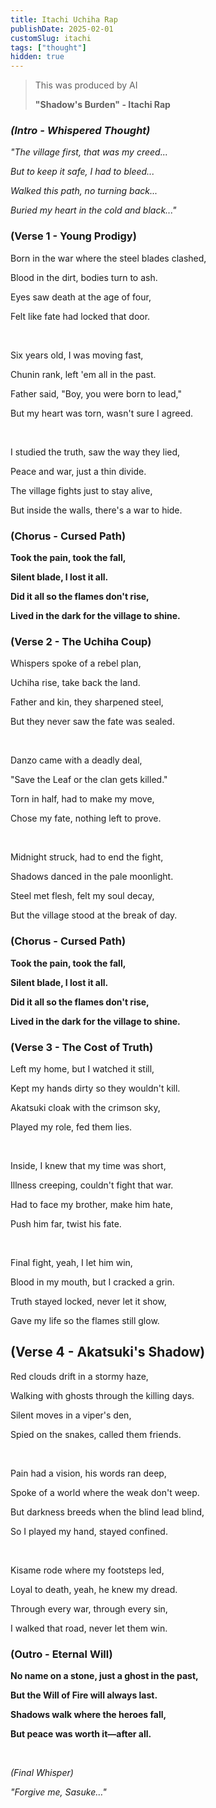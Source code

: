 ```yaml
---
title: Itachi Uchiha Rap
publishDate: 2025-02-01
customSlug: itachi
tags: ["thought"]
hidden: true
---
```


> This was produced by AI
>
> **"Shadow's Burden" - Itachi Rap**

###  *(Intro - Whispered Thought)*

*"The village first, that was my creed...*

*But to keep it safe, I had to bleed...*

*Walked this path, no turning back...*

*Buried my heart in the cold and black..."*


### **(Verse 1 - Young Prodigy)**

Born in the war where the steel blades clashed,

Blood in the dirt, bodies turn to ash.

Eyes saw death at the age of four,

Felt like fate had locked that door.

<br />

Six years old, I was moving fast,

Chunin rank, left 'em all in the past.

Father said, "Boy, you were born to lead,"

But my heart was torn, wasn't sure I agreed.

<br />

I studied the truth, saw the way they lied,

Peace and war, just a thin divide.

The village fights just to stay alive,

But inside the walls, there's a war to hide.


### **(Chorus - Cursed Path)**

**Took the pain, took the fall,**

**Silent blade, I lost it all.**

**Did it all so the flames don't rise,**

**Lived in the dark for the village to shine.**


### **(Verse 2 - The Uchiha Coup)**

Whispers spoke of a rebel plan,

Uchiha rise, take back the land.

Father and kin, they sharpened steel,

But they never saw the fate was sealed.

<br/>

Danzo came with a deadly deal,

"Save the Leaf or the clan gets killed."

Torn in half, had to make my move,

Chose my fate, nothing left to prove.

<br/>

Midnight struck, had to end the fight,

Shadows danced in the pale moonlight.

Steel met flesh, felt my soul decay,

But the village stood at the break of day.

### **(Chorus - Cursed Path)**

**Took the pain, took the fall,**

**Silent blade, I lost it all.**

**Did it all so the flames don't rise,**

**Lived in the dark for the village to shine.**


### **(Verse 3 - The Cost of Truth)**

Left my home, but I watched it still,

Kept my hands dirty so they wouldn't kill.

Akatsuki cloak with the crimson sky,

Played my role, fed them lies.

<br/>

Inside, I knew that my time was short,

Illness creeping, couldn't fight that war.

Had to face my brother, make him hate,

Push him far, twist his fate.

<br/>

Final fight, yeah, I let him win,

Blood in my mouth, but I cracked a grin.

Truth stayed locked, never let it show,

Gave my life so the flames still glow.


## (Verse 4 - Akatsuki's Shadow)

Red clouds drift in a stormy haze,

Walking with ghosts through the killing days.

Silent moves in a viper's den,

Spied on the snakes, called them friends.

<br/>

Pain had a vision, his words ran deep,

Spoke of a world where the weak don't weep.

But darkness breeds when the blind lead blind,

So I played my hand, stayed confined.

<br/>

Kisame rode where my footsteps led,

Loyal to death, yeah, he knew my dread.

Through every war, through every sin,

I walked that road, never let them win.

### **(Outro - Eternal Will)**

**No name on a stone, just a ghost in the past,**

**But the Will of Fire will always last.**

**Shadows walk where the heroes fall,**

**But peace was worth it—after all.**

<br/>

*(Final Whisper)*

*"Forgive me, Sasuke…"*
